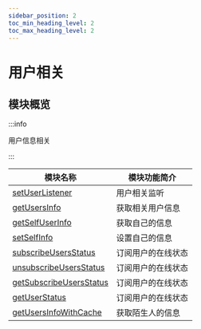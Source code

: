 ```yaml
---
sidebar_position: 2
toc_min_heading_level: 2
toc_max_heading_level: 2
---
```


# 用户相关

## 模块概览

:::info

用户信息相关

:::

| 模块名称                                                                  | 模块功能简介       |
| ------------------------------------------------------------------------- | ------------------ |
| [setUserListener](docs/sdks/api/user/setUserListener.mdx)                 | 用户相关监听       |
| [getUsersInfo](docs/sdks/api/user/getUsersInfo.mdx)                       | 获取相关用户信息   |
| [getSelfUserInfo](docs/sdks/api/user/getSelfUserInfo.mdx)                 | 获取自己的信息     |
| [setSelfInfo](docs/sdks/api/user/setSelfInfo.mdx)                         | 设置自己的信息     |
| [subscribeUsersStatus](docs/sdks/api/user/subscribeUsersStatus.mdx)       | 订阅用户的在线状态 |
| [unsubscribeUsersStatus](docs/sdks/api/user/unsubscribeUsersStatus.mdx)   | 订阅用户的在线状态 |
| [getSubscribeUsersStatus](docs/sdks/api/user/getSubscribeUsersStatus.mdx) | 订阅用户的在线状态 |
| [getUserStatus](docs/sdks/api/user/getUserStatus.mdx)                     | 订阅用户的在线状态 |
| [getUsersInfoWithCache](docs/sdks/api/user/getUsersInfoWithCache.mdx)     | 获取陌生人的信息   |
